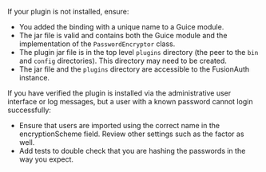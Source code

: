 
If your plugin is not installed, ensure:

* You added the binding with a unique name to a Guice module.
* The jar file is valid and contains both the Guice module and the implementation of the `PasswordEncryptor` class.
* The plugin jar file is in the top level `plugins` directory (the peer to the `bin` and `config` directories). This directory may need to be created.
* The jar file and the `plugins` directory are accessible to the FusionAuth instance.

If you have verified the plugin is installed via the administrative user interface or log messages, but a user with a known password cannot login successfully:

* Ensure that users are imported using the correct name in the <InlineField>encryptionScheme</InlineField> field. Review other settings such as the factor as well.
* Add tests to double check that you are hashing the passwords in the way you expect.

